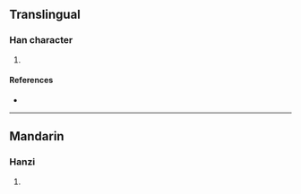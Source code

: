 {{character info/new}}
==Translingual==

===Han character===
{{Han char|rn=96|rad=玉|as=18|sn=22|four=14141|canj=MGGNF|ids=⿰𤣩燾}}

# {{defn|Han|sort=玉18}}

====References====
* {{Han ref|kx=0745.270|dkj=21358|dj=1154.050|hdz=21146.110|uh=74D9|ud=29913|bh=F6F2|bd=63218}}

----

==Mandarin==

===Hanzi===
{{cmn-hanzi|pin=[[dào]] ([[dao4]])|wg=tao<sup>4</sup>}}

# {{defn|lang=cmn|sort=玉18}}